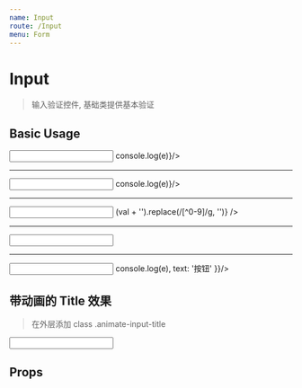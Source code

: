 ```yaml
---
name: Input
route: /Input
menu: Form
---
```



# Input

> 输入验证控件, 基础类提供基本验证

## Basic Usage

<Playground>
  <Input title="输出 number 类型" outputType="number" 
    propsForInput={{
      type: 'number'
    }}
    onChange={e => console.log(e)}/>
  <hr/>
  <Input title="输出字符串类型" onChange={e => console.log(e)}/>
  <hr/>
  <Input title="带有正则过滤器" filter={val => (val + '').replace(/[^0-9]/g, '')} />
  <hr/>
  <Input n="phone" />
  <hr/>
  <Input
    title="带有按钮的输入框"
    outputType="number"
    inputBtnConfig={{
      action: (e) => console.log(e),
      text: '按钮'
    }}/>
</Playground>

## 带动画的 Title 效果

> 在外层添加 class .animate-input-title

<Playground>
  <div className="animate-input-title">
    <Input n="phone" />
  </div>
</Playground>

## Props

<Props of={Input} />
